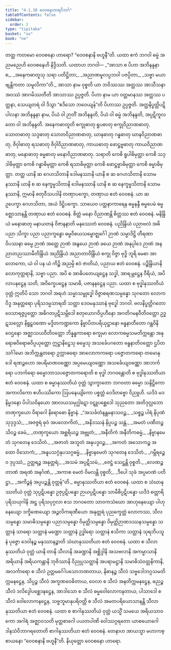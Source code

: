 ```yaml
---
title: "4.1.10 ဝေဝစနဟာရဝိဘင်္ဂ"
tableOfContents: false
sidebar:
  order: 2
type: "tipitaka"
basket: "su"
book: "ne"
---
```



<DynamicBreadcrumb />

<Division number="37" book="ne">

<Paragraph number="279" book="ne">
တတ္ထ ကတမော ဝေဝစနော ဟာရော? “ဝေဝစနာနိ ဗဟူနီ”တိ. ယထာ ဧကံ ဘဂဝါ ဓမ္မံ အညမညေဟိ ဝေဝစနေဟိ နိဒ္ဒိသတိ. ယထာဟ ဘဂဝါ—
</Paragraph>

<Paragraph number="280" type="verses" book="ne">
_“အာသာ စ ပိဟာ အဘိနန္ဒနာ စ,_  
_အနေကဓာတူသု သရာ ပတိဋ္ဌိတာ;_  
_အညာဏမူလပ္ပဘဝါ ပဇပ္ပိတာ,_  
_သဗ္ဗာ မယာ ဗျန္တိကတာ သမူလိကာ”တိ._  

</Paragraph>

<Paragraph number="281" book="ne">
<Emphasis>အာသာ</Emphasis> နာမ ဝုစ္စတိ ယာ ဘဝိဿဿ အတ္ထဿ အာသီသနာ အဝဿံ အာဂမိဿတီတိ အာသာဿ ဥပ္ပဇ္ဇတိ. ပိဟာ နာမ ယာ ဝတ္တမာနဿ အတ္ထဿ ပတ္ထနာ, သေယျတရံ ဝါ ဒိသွာ “ဧဒိသော ဘဝေယျန်”တိ ပိဟာဿ ဥပ္ပဇ္ဇတိ. အတ္ထနိပ္ဖတ္တိပဋိပါလနာ အဘိနန္ဒနာ နာမ, ပိယံ ဝါ ဉာတိံ အဘိနန္ဒတိ, ပိယံ ဝါ ဓမ္မံ အဘိနန္ဒတိ, အပ္ပဋိကူလတော ဝါ အဘိနန္ဒတိ.
</Paragraph>

<Paragraph number="282" book="ne">
<Emphasis>အနေကဓာတူ</Emphasis>တိ စက္ခုဓာတု ရူပဓာတု စက္ခုဝိညာဏဓာတု, သောတဓာတု သဒ္ဒဓာတု သောတဝိညာဏဓာတု, ဃာနဓာတု ဂန္ဓဓာတု ဃာနဝိညာဏဓာတု, ဇိဝှါဓာတု ရသဓာတု ဇိဝှါဝိညာဏဓာတု, ကာယဓာတု ဖောဋ္ဌဗ္ဗဓာတု ကာယဝိညာဏဓာတု, မနောဓာတု ဓမ္မဓာတု မနောဝိညာဏဓာတု.
</Paragraph>

<Paragraph number="283" book="ne">
<Emphasis>သရာ</Emphasis>တိ ကေစိ ရူပါဓိမုတ္တာ ကေစိ သဒ္ဒါဓိမုတ္တာ ကေစိ ဂန္ဓာဓိမုတ္တာ ကေစိ ရသာဓိမုတ္တာ ကေစိ ဖောဋ္ဌဗ္ဗာဓိမုတ္တာ ကေစိ ဓမ္မာဓိမုတ္တာ. တတ္ထ ယာနိ ဆ ဂေဟသိတာနိ ဒေါမနဿာနိ ယာနိ စ ဆ ဂေဟသိတာနိ သောမနဿာနိ ယာနိ စ ဆ နေက္ခမ္မသိတာနိ ဒေါမနဿာနိ ယာနိ စ ဆ နေက္ခမ္မသိတာနိ သောမနဿာနိ, ဣမာနိ စတုဝီသပဒါနိ တဏှာပက္ခော, တဏှာယ ဧတံ ဝေဝစနံ. ယာ ဆ ဥပေက္ခာ ဂေဟသိတာ, အယံ ဒိဋ္ဌိပက္ခော.
</Paragraph>

</Division>
<Division number="38" book="ne">

<Paragraph number="284" book="ne">
သာယေဝ ပတ္ထနာကာရေန ဓမ္မနန္ဒီ ဓမ္မပေမံ ဓမ္မဇ္ဈောသာနန္တိ တဏှာယ ဧတံ ဝေဝစနံ. စိတ္တံ မနော ဝိညာဏန္တိ စိတ္တဿ ဧတံ ဝေဝစနံ. မနိန္ဒြိယံ မနောဓာတု မနာယတနံ ဝိဇာနနာတိ မနဿေတံ ဝေဝစနံ. ပညိန္ဒြိယံ ပညာဗလံ အဓိပညာ သိက္ခာ ပညာ ပညာက္ခန္ဓော ဓမ္မဝိစယသမ္ဗောဇ္ဈင်္ဂေါ ဉာဏံ သမ္မာဒိဋ္ဌိ တီရဏာ ဝိပဿနာ ဓမ္မေ ဉာဏံ အတ္ထေ ဉာဏံ အနွယေ ဉာဏံ ခယေ ဉာဏံ အနုပ္ပါဒေ ဉာဏံ အနညာတညဿာမီတိန္ဒြိယံ အညိန္ဒြိယံ အညာတာဝိန္ဒြိယံ စက္ခု ဝိဇ္ဇာ ဗုဒ္ဓိ ဘူရိ မေဓာ အာလောကော, ယံ ဝါ ပန ယံ ကိဉ္စိ အညမ္ပိ ဧဝံ ဇာတိယံ, ပညာယ ဧတံ ဝေဝစနံ. ပဉ္စိန္ဒြိယာနိ လောကုတ္တရာနိ, သဗ္ဗာ ပညာ. အပိ စ အာဓိပတေယျဋ္ဌေန သဒ္ဓါ, အာရမ္ဘဋ္ဌေန ဝီရိယံ, အပိလာပနဋ္ဌေန သတိ, အဝိက္ခေပဋ္ဌေန သမာဓိ, ပဇာနနဋ္ဌေန ပညာ.
</Paragraph>

<Paragraph number="285" book="ne">
ယထာ စ ဗုဒ္ဓါနုဿတိယံ ဝုတ္တံ ဣတိပိ သော ဘဂဝါ အရဟံ သမ္မာသမ္ဗုဒ္ဓေါ ဝိဇ္ဇာစရဏသမ္ပန္နော သုဂတော လောကဝိဒူ အနုတ္တရော ပုရိသဒမ္မသာရထိ သတ္ထာ ဒေဝမနုဿာနံ ဗုဒ္ဓေါ ဘဂဝါ. ဗလနိပ္ဖတ္တိဂတော ဝေသာရဇ္ဇပ္ပတ္တော အဓိဂတပ္ပဋိသမ္ဘိဒေါ စတုယောဂဝိပ္ပဟီနော အဂတိဂမနဝီတိဝတ္တော ဥဒ္ဓဋသလ္လော နိရူဠှဝဏော မဒ္ဒိတကဏ္ဍကော နိဗ္ဗာပိတပရိယုဋ္ဌာနော ဗန္ဓနာတီတော ဂန္ထဝိနိဝေဌနော အဇ္ဈာသယဝီတိဝတ္တော ဘိန္နန္ဓကာရော စက္ခုမာ လောကဓမ္မသမတိက္ကန္တော အနုရောဓဝိရောဓဝိပ္ပယုတ္တော ဣဋ္ဌာနိဋ္ဌေသု ဓမ္မေသု အသင်္ခေပဂတော ဗန္ဓနာတိဝတ္တော ဌပိတသင်္ဂါမော အဘိက္ကန္တတရော ဥက္ကာဓရော အာလောကကရော ပဇ္ဇောတကရော တမောနုဒေါ ရဏဉ္ဇဟော အပရိမာဏဝဏ္ဏော အပ္ပမေယျဝဏ္ဏော အသင်္ခေယျဝဏ္ဏော အာဘင်္ကရော ပဘင်္ကရော ဓမ္မောဘာသပဇ္ဇောတကရောတိ စ ဗုဒ္ဓါ ဘဂဝန္တောတိ စ ဗုဒ္ဓါနုဿတိယာ ဧတံ ဝေဝစနံ.
</Paragraph>

<Paragraph number="286" book="ne">
ယထာ စ ဓမ္မာနုဿတိယံ ဝုတ္တံ သွာက္ခာတော ဘဂဝတာ ဓမ္မော သန္ဒိဋ္ဌိကော အကာလိကော ဧဟိပဿိကော ဩပနေယျိကော ပစ္စတ္တံ ဝေဒိတဗ္ဗော ဝိညူဟိ. ယဒိဒံ မဒနိမ္မဒနော ပိပါသဝိနယော အာလယသမုဂ္ဃါဋော ဝဋ္ဋူပစ္ဆေဒေါ သုညတော အတိဒုလ္လဘော တဏှက္ခယော ဝိရာဂေါ နိရောဓော နိဗ္ဗာနံ.
</Paragraph>

<Paragraph number="287" type="verses" book="ne">
_“အသင်္ခတံနန္တမနာသဝဉ္စ,_  
_သစ္စဉ္စ ပါရံ နိပုဏံ သုဒုဒ္ဒသံ;_  
_အဇဇ္ဇရံ ဓုဝံ အပလောကိတံ,_  
_အနိဒဿနံ နိပ္ပပဉ္စ သန္တံ._  

</Paragraph>

<Paragraph number="288" type="verses" book="ne">
_အမတံ ပဏီတဉ္စ သိဝဉ္စ ခေမံ,_  
_တဏှက္ခယော အစ္ဆရိယဉ္စ အဗ္ဘုတံ;_  
_အနီတိကံ အနီတိကဓမ္မံ,_  
_နိဗ္ဗာနမေတံ သုဂတေန ဒေသိတံ._  

</Paragraph>

<Paragraph number="289" type="verses" book="ne">
_အဇာတံ အဘူတံ အနုပဒ္ဒဝဉ္စ,_  
_အကတံ အသောကဉ္စ အထော ဝိသောကံ;_  
_အနူပသဂ္ဂံနုပသဂ္ဂဓမ္မံ,_  
_နိဗ္ဗာနမေတံ သုဂတေန ဒေသိတံ._  

</Paragraph>

<Paragraph number="290" type="verses" book="ne">
_ဂမ္ဘီရဉ္စေဝ ဒုပ္ပဿံ,_  
ဥတ္တရဉ္စ အနုတ္တရံ;_  
_အသမံ အပ္ပဋိသမံ,_  
_ဇေဋ္ဌံ သေဋ္ဌန္တိ ဝုစ္စတိ._  

</Paragraph>

<Paragraph number="291" type="verses" book="ne">
_လေဏဉ္စ တာဏံ အရဏံ အနင်္ဂဏံ,_  
_အကာစ မေတံ ဝိမလန္တိ ဝုစ္စတိ;_  
_ဒီပေါ သုခံ အပ္ပမာဏံ ပတိဋ္ဌာ,_  
_အကိဉ္စနံ အပ္ပပဉ္စန္တိ ဝုတ္တန်”တိ._  

</Paragraph>

<Paragraph number="292" book="ne">
ဓမ္မာနုဿတိယာ ဧတံ ဝေဝစနံ.
</Paragraph>

<Paragraph number="293" book="ne">
ယထာ စ သံဃာနုဿတိယံ ဝုတ္တံ သုပ္ပဋိပန္နော ဥဇုပ္ပဋိပန္နော ဉာယပ္ပဋိပန္နော သာမီစိပ္ပဋိပန္နော ယဒိဒံ စတ္တာရိ ပုရိသယုဂါနိ အဋ္ဌ ပုရိသပုဂ္ဂလာ ဧသ ဘဂဝတော သာဝကသံဃော အာဟုနေယျော ပါဟုနေယျော ဒက္ခိဏေယျော အဉ္ဇလိကရဏီယော အနုတ္တရံ ပုညက္ခေတ္တံ လောကဿ, သီလသမ္ပန္နော သမာဓိသမ္ပန္နော ပညာသမ္ပန္နော ဝိမုတ္တိသမ္ပန္နော ဝိမုတ္တိဉာဏဒဿနသမ္ပန္နော သတ္တာနံ သာရော သတ္တာနံ မဏ္ဍော သတ္တာနံ ဥဒ္ဓါရော သတ္တာနံ ဧသိကာ သတ္တာနံ သုရဘိပသူနံ ပုဇ္ဇော ဒေဝါနဉ္စ မနုဿာနဉ္စာတိ သံဃာနုဿတိယာ ဧတံ ဝေဝစနံ.
</Paragraph>

<Paragraph number="294" book="ne">
ယထာ စ သီလာနုဿတိယံ ဝုတ္တံ ယာနိ တာနိ သီလာနိ အခဏ္ဍာနိ အစ္ဆိဒ္ဒါနိ အသဗလာနိ အကမ္မာသာနိ အရိယာနိ အရိယကန္တာနိ ဘုဇိဿာနိ ဝိညုပ္ပသတ္ထာနိ အပရာမဋ္ဌာနိ သမာဓိသံဝတ္တနိကာနိ, အလင်္ကာရော စ သီလံ ဥတ္တမင်္ဂေါပသောဘဏတာယ, နိဓာနဉ္စ သီလံ သဗ္ဗဒေါဘဂ္ဂသမတိက္ကမနဋ္ဌေန, သိပ္ပဉ္စ သီလံ အက္ခဏဝေဓိတာယ, ဝေလာ စ သီလံ အနတိက္ကမနဋ္ဌေန, ဓညဉ္စ သီလံ ဒလိဒ္ဒေါပစ္ဆေဒနဋ္ဌေန, အာဒါသော စ သီလံ ဓမ္မဝေါလောကနတာယ, ပါသာဒေါ စ သီလံ ဝေါလောကနဋ္ဌေန, သဗ္ဗဘူမာနုပရိဝတ္တိ စ သီလံ အမတပရိယောသာနန္တိ သီလာနုဿတိယာ ဧတံ ဝေဝစနံ.
</Paragraph>

<Paragraph number="295" book="ne">
ယထာ စ စာဂါနုဿတိယံ ဝုတ္တံ ယသ္မိံ သမယေ အရိယသာဝကော အဂါရံ အဇ္ဈာဝသတိ မုတ္တစာဂေါ ပယတပါဏိ ဝေါဿဂ္ဂရတော ယာစယောဂေါ ဒါနသံဝိဘာဂရတောတိ စာဂါနုဿတိယာ ဧတံ ဝေဝစနံ. တေနာဟ အာယသ္မာ မဟာကစ္စာယနော “ဝေဝစနာနိ ဗဟူနီ”တိ.

</Paragraph>
</Division>

<Paragraph number="296" type="center" book="ne">
နိယုတ္တော ဝေဝစနော ဟာရော.
</Paragraph>